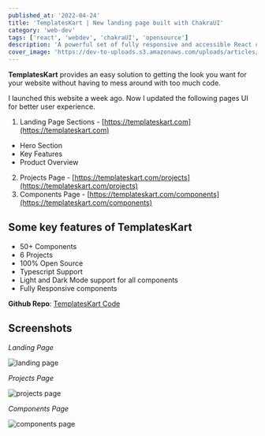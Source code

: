 ```yaml
---
published_at: '2022-04-24'
title: 'TemplatesKart | New landing page built with ChakraUI'
category: 'web-dev'
tags: ['react', 'webdev', 'chakraUI', 'opensource']
description: 'A powerful set of fully responsive and accessible React components and projects'
cover_image: 'https://dev-to-uploads.s3.amazonaws.com/uploads/articles/l7o3zihos8yl72frifl0.png'
---
```


**TemplatesKart** provides an easy solution to getting the look you want for your website without having to mess around with too much code.

I launched this website a week ago. Now I updated the following pages UI for better user experience.

1. Landing Page Sections - [https://templateskart.com](https://templateskart.com)

- Hero Section
- Key Features
- Product Overview

2. Projects Page - [https://templateskart.com/projects](https://templateskart.com/projects)
3. Components Page - [https://templateskart.com/components](https://templateskart.com/components)

## Some key features of TemplatesKart

- 50+ Components
- 6 Projects
- 100% Open Source
- Typescript Support
- Light and Dark Mode support for all components
- Fully Responsive components

**Github Repo**: [TemplatesKart Code](https://github.com/MA-Ahmad/templateskart)

## Screenshots

_Landing Page_

![landing page](https://dev-to-uploads.s3.amazonaws.com/uploads/articles/9jqys2c94ewvqnq3atjr.png)

_Projects Page_

![projects page](https://dev-to-uploads.s3.amazonaws.com/uploads/articles/6sfnxulgh5er628wemdz.png)

_Components Page_

![components page](https://dev-to-uploads.s3.amazonaws.com/uploads/articles/f6g72jiidehhj53tk1kk.png)
